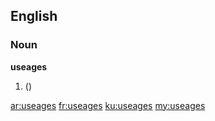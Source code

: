 ==English==

===Noun===
'''useages'''

# {{misspelling of|usages}}  ({{plural of|useage}})

[[ar:useages]]
[[fr:useages]]
[[ku:useages]]
[[my:useages]]